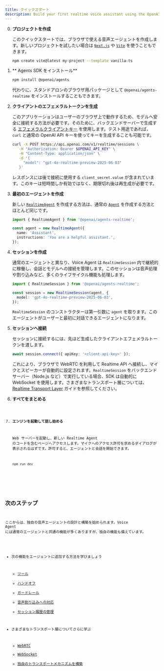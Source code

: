 ```yaml
---
title: クイックスタート
description: Build your first realtime voice assistant using the OpenAI Agents SDK in minutes.
---
```



<Steps>

0. **プロジェクトを作成**

   このクイックスタートでは、ブラウザで使える音声エージェントを作成します。新しいプロジェクトを試したい場合は [`Next.js`](https://nextjs.org/docs/getting-started/installation) や [`Vite`](https://vite.dev/guide/installation.html) を使うこともできます。

   ```bash
   npm create vite@latest my-project --template vanilla-ts
   ```

1. ** Agents SDK をインストール**

   ```bash
   npm install @openai/agents
   ```

   代わりに、スタンドアロンのブラウザ用パッケージとして `@openai/agents-realtime` をインストールすることもできます。

2. **クライアントのエフェメラルトークンを生成**

   このアプリケーションはユーザーのブラウザ上で動作するため、モデルへ安全に接続する方法が必要です。そのために、バックエンドサーバーで生成する [エフェメラルクライアントキー](https://platform.openai.com/docs/guides/realtime#creating-an-ephemeral-token) を使用します。テスト用途であれば、`curl` と通常の OpenAI API キーを使ってキーを生成することも可能です。

   ```bash
   curl -X POST https://api.openai.com/v1/realtime/sessions \
      -H "Authorization: Bearer $OPENAI_API_KEY" \
      -H "Content-Type: application/json" \
      -d '{
        "model": "gpt-4o-realtime-preview-2025-06-03"
      }'
   ```

   レスポンスには後で接続に使用する `client_secret.value` が含まれています。このキーは短時間しか有効ではなく、期限切れ後は再生成が必要です。

3. **最初のエージェントを作成**

   新しい [`RealtimeAgent`](/openai-agents-js/openai/agents-realtime/classes/realtimeagent/) を作成する方法は、通常の [`Agent`](/openai-agents-js/ja/guides/agents) を作成する方法とほとんど同じです。

   ```typescript
   import { RealtimeAgent } from '@openai/agents-realtime';

   const agent = new RealtimeAgent({
     name: 'Assistant',
     instructions: 'You are a helpful assistant.',
   });
   ```

4. **セッションを作成**

   通常のエージェントと異なり、Voice Agent は `RealtimeSession` 内で継続的に稼働し、会話とモデルへの接続を管理します。このセッションは音声処理や割り込みなど、多くのライフサイクル機能も処理します。

   ```typescript
   import { RealtimeSession } from '@openai/agents-realtime';

   const session = new RealtimeSession(agent, {
     model: 'gpt-4o-realtime-preview-2025-06-03',
   });
   ```

   `RealtimeSession` のコンストラクターは第一引数に `agent` を取ります。このエージェントがユーザーと最初に対話できるエージェントになります。

5. **セッションへ接続**

   セッションに接続するには、先ほど生成したクライアントエフェメラルトークンを渡します。

   ```typescript
   await session.connect({ apiKey: '<client-api-key>' });
   ```

   これにより、ブラウザで WebRTC を利用して Realtime API へ接続し、マイクとスピーカーが自動的に設定されます。`RealtimeSession` をバックエンドサーバー（Node.js など）で実行している場合、SDK は自動的に WebSocket を使用します。さまざまなトランスポート層については、[Realtime Transport Layer](/openai-agents-js/ja/guides/voice-agents/transport) ガイドを参照してください。

6. **すべてをまとめる**

   <Code lang="typescript" code={helloWorldExample} />

7. **エンジンを起動して話し始める**

   Web サーバーを起動し、新しい Realtime Agent のコードを含むページへアクセスします。マイクへのアクセス許可を求めるダイアログが表示されるはずです。許可すると、エージェントと会話を開始できます。

   ```bash
   npm run dev
   ```

</Steps>

## 次のステップ

ここからは、独自の音声エージェントの設計と構築を始められます。Voice Agent には通常のエージェントと共通の機能が多くありますが、独自の機能も備えています。

- 次の機能をエージェントに追加する方法を学びましょう

  - [ツール](/openai-agents-js/ja/guides/voice-agents/build#tools)
  - [ハンドオフ](/openai-agents-js/ja/guides/voice-agents/build#handoffs)
  - [ガードレール](/openai-agents-js/ja/guides/voice-agents/build#guardrails)
  - [音声割り込みへの対応](/openai-agents-js/ja/guides/voice-agents/build#audio-interruptions)
  - [セッション履歴の管理](/openai-agents-js/ja/guides/voice-agents/build#session-history)

- さまざまなトランスポート層についてさらに学ぶ

  - [WebRTC](/openai-agents-js/ja/guides/voice-agents/transport#connecting-over-webrtc)
  - [WebSocket](/openai-agents-js/ja/guides/voice-agents/transport#connecting-over-websocket)
  - [独自のトランスポートメカニズムを構築](/openai-agents-js/ja/guides/voice-agents/transport#building-your-own-transport-mechanism)
